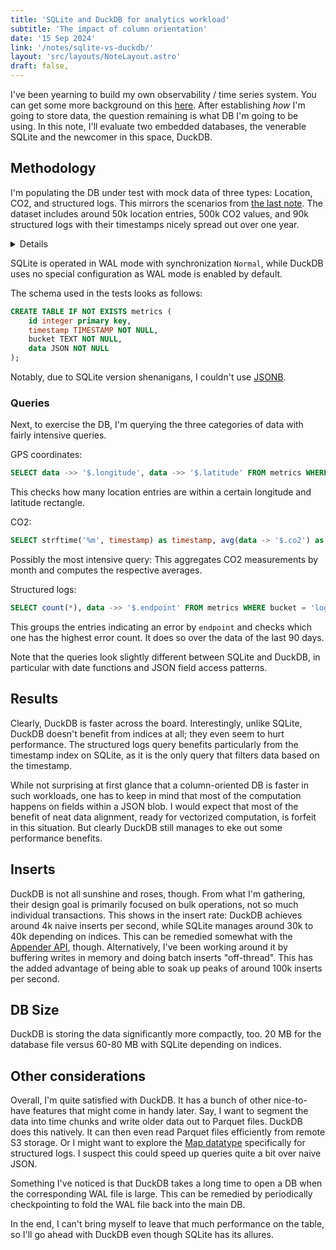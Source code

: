```yaml
---
title: 'SQLite and DuckDB for analytics workload'
subtitle: 'The impact of column orientation'
date: '15 Sep 2024'
link: '/notes/sqlite-vs-duckdb/'
layout: 'src/layouts/NoteLayout.astro'
draft: false,
---
```



I've been yearning to build my own observability / time series system. You can get some more
background on this [here](/notes/unstructured-data/). After establishing
_how_ I'm going to store data, the question remaining is what DB I'm going to be using.
In this note, I'll evaluate two embedded databases, the venerable SQLite and the newcomer in this
space, DuckDB.

## Methodology

I'm populating the DB under test with mock data of three types: Location, CO2, and structured
logs. This mirrors the scenarios from [the last note](/notes/unstructured-data/).
The dataset includes around 50k location entries, 500k CO2 values, and 90k structured logs
with their timestamps nicely spread out over one year.

<Details title="Full population script for reference">
	```ts
	import { faker } from "@faker-js/faker";
	import * as Throttle from 'promise-parallel-throttle';

	console.log("deleting ...");
	await fetch("http://localhost:3000/delete", {
		method: "POST",
	});
	console.log("deleted");

	faker.seed(123);

	const startDate = new Date("01/01/2023");
	const endDate = new Date("12/31/2023");
	let curDate = structuredClone(startDate);

	const payloads: Array<any> = [];

	// Location - 10m
	while (curDate.getTime() < endDate.getTime()) {
		const payload = {
			data: {
				longitude: faker.location.longitude(),
				latitude: faker.location.latitude(),
			},
			bucket: "location",
			timestamp: curDate.toISOString(),
		};
		payloads.push(payload);
		curDate = new Date(curDate.getTime() + 600_000);
	}

	// CO2 - 1m
	curDate = structuredClone(startDate);

	while (curDate.getTime() < endDate.getTime()) {
		const payload = {
			data: {
				co2: faker.number.float({ min: 0, max: 5000 }),
			},
			bucket: "co2",
			timestamp: curDate.toISOString(),
		};
		payloads.push(payload);
		curDate = new Date(curDate.getTime() + 60_000);
	}

	// Structured logs - 1h bursty
	curDate = structuredClone(startDate);

	while (curDate.getTime() < endDate.getTime()) {
		let count = 10;
		const user = faker.internet.userName();
		const endpoint = faker.internet.url();
		while (count > 0) {
			const payload = {
				data: {
					span_id: faker.number.int(),
					level: faker.datatype.boolean(0.95) ? "success" : "error",
					user,
					message: faker.company.buzzPhrase(),
					endpoint,
				},
				bucket: "logs",
				timestamp: curDate.toISOString(),
			};
			payloads.push(payload);
			curDate = new Date(curDate.getTime() + 100);
			count -= 1;
		}
		curDate = new Date(curDate.getTime() + 3_600_000);
	}

	payloads.sort(
		(a, b) => new Date(a.timestamp).getTime() - new Date(b.timestamp).getTime()
	);

	const doRequest = async (payload, idx) => {
		await fetch("http://localhost:3000", {
			method: "POST",
			body: JSON.stringify(payload),
			headers: { "Content-Type": "application/json" },
		});
	};

	const queued = payloads.map((p, idx) => () => doRequest(p, idx));

	await Throttle.all(queued, { maxInProgress: 10 });
	```
</Details>

SQLite is operated in WAL mode with synchronization `Normal`, while DuckDB uses no
special configuration as WAL mode is enabled by default.

The schema used in the tests looks as follows:

```sql
CREATE TABLE IF NOT EXISTS metrics (
	id integer primary key,
	timestamp TIMESTAMP NOT NULL,
	bucket TEXT NOT NULL,
	data JSON NOT NULL
);
```

Notably, due to SQLite version shenanigans, I couldn't use [JSONB](https://sqlite.org/draft/jsonb.html).

### Queries

Next, to exercise the DB, I'm querying the three categories of data with fairly intensive
queries.

GPS coordinates:

```sql
SELECT data ->> '$.longitude', data ->> '$.latitude' FROM metrics WHERE bucket = 'location' AND data ->> '$.longitude' > 6 AND data ->> '$.longitude' < 10 AND data ->> '$.latitude' > 45 AND data ->> '$.latitude' < 50;
```

This checks how many location entries are within a certain longitude and latitude rectangle.

CO2:

```sql
SELECT strftime('%m', timestamp) as timestamp, avg(data -> '$.co2') as avg FROM metrics WHERE bucket = 'co2' GROUP BY strftime('%m', timestamp);
```

Possibly the most intensive query: This aggregates CO2 measurements by month and computes the
respective averages.

Structured logs:

```sql
SELECT count(*), data ->> '$.endpoint' FROM metrics WHERE bucket = 'logs' AND data ->> '$.level' = 'error' AND timestamp > DATE('2024-01-01', '-90 day') GROUP BY data ->> '$.endpoint' ORDER BY count(\*);
```

This groups the entries indicating an error by `endpoint` and checks which one has the
highest error count. It does so over the data of the last 90 days.

Note that the queries look slightly different between SQLite and DuckDB, in particular with date
functions and JSON field access patterns.

## Results

<DuckDBResults />
<SQLiteResults />

Clearly, DuckDB is faster across the board. Interestingly, unlike SQLite, DuckDB doesn't benefit
from indices at all; they even seem to hurt performance. The structured logs query benefits
particularly from the timestamp index on SQLite, as it is the only query that filters data based
on the timestamp.

While not surprising at first glance that a column-oriented DB is faster in such workloads, one
has to keep in mind that most of the computation happens on fields within a JSON blob. I would
expect that most of the benefit of neat data alignment, ready for vectorized computation, is
forfeit in this situation. But clearly DuckDB still manages to eke out some performance benefits.

## Inserts

DuckDB is not all sunshine and roses, though. From what I'm gathering, their design goal is
primarily focused on bulk operations, not so much individual transactions. This shows in the
insert rate: DuckDB achieves around 4k naive inserts per second, while SQLite manages around 30k
to 40k depending on indices. This can be remedied somewhat with the
[Appender API](https://duckdb.org/docs/data/appender.html), though. Alternatively, I've
been working around it by buffering writes in memory and doing batch inserts "off-thread". This
has the added advantage of being able to soak up peaks of around 100k inserts per second.

## DB Size

DuckDB is storing the data significantly more compactly, too. 20 MB for the database file versus
60-80 MB with SQLite depending on indices.

## Other considerations

Overall, I'm quite satisfied with DuckDB. It has a bunch of other nice-to-have features that might
come in handy later. Say, I want to segment the data into time chunks and write older data out to
Parquet files. DuckDB does this natively. It can then even read Parquet files efficiently from
remote S3 storage. Or I might want to explore the
[Map datatype](https://duckdb.org/docs/sql/data_types/map.html) specifically for
structured logs. I suspect this could speed up queries quite a bit over naive JSON.

Something I've noticed is that DuckDB takes a long time to open a DB when the corresponding WAL
file is large. This can be remedied by periodically checkpointing to fold the WAL file back into
the main DB.

In the end, I can't bring myself to leave that much performance on the table, so I'll go ahead
with DuckDB even though SQLite has its allures.
